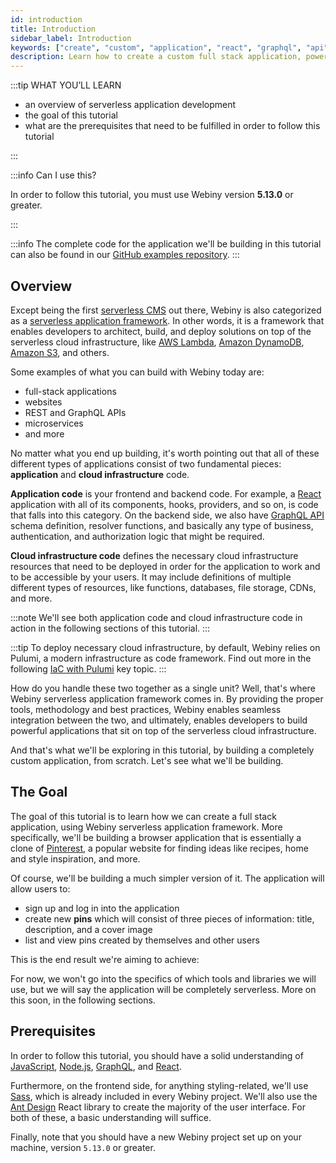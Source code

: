 ```yaml
---
id: introduction
title: Introduction
sidebar_label: Introduction
keywords: ["create", "custom", "application", "react", "graphql", "api", "scaffolding"]
description: Learn how to create a custom full stack application, powered by React and a GraphQL API.
---
```



:::tip WHAT YOU’LL LEARN

- an overview of serverless application development
- the goal of this tutorial
- what are the prerequisites that need to be fulfilled in order to follow this tutorial

:::

:::info Can I use this?

In order to follow this tutorial, you must use Webiny version **5.13.0** or greater.

:::

:::info
The complete code for the application we'll be building in this tutorial can also be found in our [GitHub examples repository](https://github.com/webiny/webiny-examples/tree/master/create-custom-application/full-example).
:::


## Overview

Except being the first [serverless CMS](https://www.webiny.com/serverless-cms) out there, Webiny is also categorized as a [serverless application framework](https://www.webiny.com/serverless-application-framework). In other words, it is a framework that enables developers to architect, build, and deploy solutions on top of the serverless cloud infrastructure, like [AWS Lambda](https://aws.amazon.com/lambda/), [Amazon DynamoDB](https://aws.amazon.com/dynamodb/), [Amazon S3](https://aws.amazon.com/s3/), and others.

Some examples of what you can build with Webiny today are:

- full-stack applications
- websites
- REST and GraphQL APIs
- microservices
- and more

No matter what you end up building, it's worth pointing out that all of these different types of applications consist of two fundamental pieces: **application** and **cloud infrastructure** code.

**Application code** is your frontend and backend code. For example, a [React](https://reactjs.org/) application with all of its components, hooks, providers, and so on, is code that falls into this category. On the backend side, we also have [GraphQL API](https://graphql.org/) schema definition, resolver functions, and basically any type of business, authentication, and authorization logic that might be required.

**Cloud infrastructure code** defines the necessary cloud infrastructure resources that need to be deployed in order for the application to work and to be accessible by your users. It may include definitions of multiple different types of resources, like functions, databases, file storage, CDNs, and more.

:::note
We'll see both application code and cloud infrastructure code in action in the following sections of this tutorial.
:::

:::tip
To deploy necessary cloud infrastructure, by default, Webiny relies on Pulumi, a modern infrastructure as code framework. Find out more in the following [IaC with Pulumi](/docs/key-topics/deployment/iac-with-pulumi) key topic.
:::

How do you handle these two together as a single unit? Well, that's where Webiny serverless application framework comes in. By providing the proper tools, methodology and best practices, Webiny enables seamless integration between the two, and ultimately, enables developers to build powerful applications that sit on top of the serverless cloud infrastructure.

And that's what we'll be exploring in this tutorial, by building a completely custom application, from scratch. Let's see what we'll be building.

## The Goal

The goal of this tutorial is to learn how we can create a full stack application, using Webiny serverless application framework. More specifically, we'll be building a browser application that is essentially a clone of [Pinterest](https://help.pinterest.com/en/guide/all-about-pinterest), a popular website for finding ideas like recipes, home and style inspiration, and more.

Of course, we'll be building a much simpler version of it. The application will allow users to:

- sign up and log in into the application
- create new **pins** which will consist of three pieces of information: title, description, and a cover image
- list and view pins created by themselves and other users

This is the end result we're aiming to achieve:

<CenteredImage src={viewPins} alt="The Pinterest Clone Application - Pins List" />
<CenteredImage src={viewPin} alt="The Pinterest Clone Application - Pin Details" />

For now, we won't go into the specifics of which tools and libraries we will use, but we will say the application will be completely serverless. More on this soon, in the following sections.

<!--
Which means we'll need to cover the following topics:

- how to use the Full Stack Application scaffold in order to start building in no time
- create the necessary user interface and GraphQL API for creating and listing pins
- using [Amazon Cognito](https://aws.amazon.com/cognito/), enable users to sign up and later sign in
- using [Amazon S3](https://aws.amazon.com/s3/), enable users to upload and attach an image to pins

<CenteredImage src={preview} alt="The Pinterest Clone Application" />

1. enable users to list pins created by different users:



2. the pin page, which will show pin details:

<CenteredImage shadow={false} alt="Viewing a Pin" src={viewPin} />


### Tools and Libraries

As our application's backend, we'll create a simple GraphQL API which will define all of the necessary GraphQL types, query, mutations, and their respective resolver functions.

The GraphQL API will be consumed by a frontend React application, which will consist of two pages:



With these, we'll also need to create a simple form which will enable users to create new pins. As mentioned, every pin will contain a cover image, so for storing these, we'll use [Amazon S3](https://aws.amazon.com/s3/).

We'll also need signup and log in functionality, for which we'll use [Amazon Cognito](https://aws.amazon.com/cognito/).

All of these, and more, will be covered in the following sections of this tutorial. -->


## Prerequisites

In order to follow this tutorial, you should have a solid understanding of [JavaScript](https://developer.mozilla.org/en-US/docs/Web/javascript), [Node.js](https://nodejs.org/en/), [GraphQL](https://graphql.org/), and [React](https://reactjs.org/).

Furthermore, on the frontend side, for anything styling-related, we'll use [Sass](https://sass-lang.com/), which is already included in every Webiny project. We'll also use the [Ant Design](https://ant.design/docs/react/introduce) React library to create the majority of the user interface. For both of these, a basic understanding will suffice.

Finally, note that you should have a new Webiny project set up on your machine, version `5.13.0` or greater.
